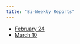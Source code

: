 ```yaml
---
title: "Bi-Weekly Reports"
---
```


* <a href="week1.html">February 24</a>
* <a href="bwr2.html">March 10</a>


